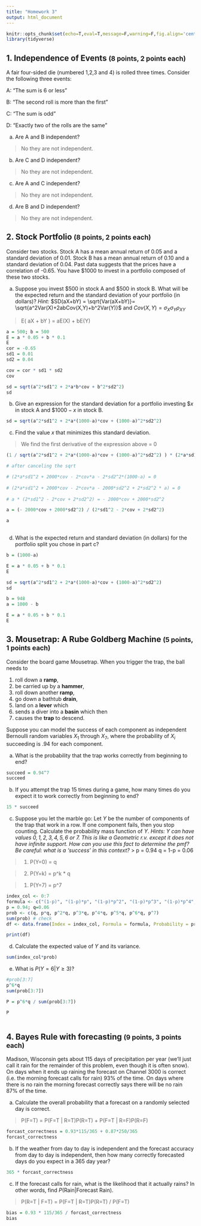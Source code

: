 ```yaml
---
title: "Homework 3"
output: html_document
---
```


```r
knitr::opts_chunk$set(echo=T,eval=T,message=F,warning=F,fig.align='center')
library(tidyverse)
```

## 1. Independence of Events <small>(8 points, 2 points each)</small>

A fair four-sided die (numbered 1,2,3 and 4) is rolled three times. Consider the following three events:

A: "The sum is 6 or less"

B: "The second roll is more than the first"

C: "The sum is odd"

D: "Exactly two of the rolls are the same"

a. Are A and B independent?

> No they are not independent.

b. Are C and D independent?

> No they are not independent.

c. Are A and C independent?

> No they are not independent.

d. Are B and D independent?

> No they are not independent.


## 2. Stock Portfolio <small>(8 points, 2 points each)</small>

Consider two stocks. Stock A has a mean annual return of 0.05 and a standard deviation of 0.01. Stock B has a mean annual return of 0.10 and a standard deviation of 0.04. Past data suggests that the prices have a correlation of -0.65.
You have \$1000 to invest in a portfolio composed of these two stocks. 

a. Suppose you invest \$500 in stock A and \$500 in stock B. What will be the expected return and the standard deviation of your portfolio (in dollars)? 
*Hint:* $SD(aX+bY) = \sqrt{Var(aX+bY)}= \sqrt{a^2Var(X)+2abCov(X,Y)+b^2Var(Y)}$ and $Cov(X,Y)=\sigma_X \sigma_Y \rho_{XY}$

> E( aX + bY ) = aE(X) + bE(Y) 

```r
a = 500; b = 500
E = a * 0.05 + b * 0.1
E
cor = -0.65
sd1 = 0.01
sd2 = 0.04

cov = cor * sd1 * sd2
cov

sd = sqrt(a^2*sd1^2 + 2*a*b*cov + b^2*sd2^2)
sd

```


b. Give an expression for the standard deviation for a portfolio investing $\$x$ in stock A and $\$1000-x$ in stock B. 

```r
sd = sqrt(a^2*sd1^2 + 2*a*(1000-a)*cov + (1000-a)^2*sd2^2)

```

c. Find the value $x$ that minimizes this standard deviation. 

> We find the first derivative of the expression above = 0 

```r
(1 / sqrt(a^2*sd1^2 + 2*a*(1000-a)*cov + (1000-a)^2*sd2^2) ) * (2*a*sd1^2 + 2000*cov - 2*cov*a - 2*sd2^2*(1000-a)) = 0

```

```r
# after canceling the sqrt

# (2*a*sd1^2 + 2000*cov - 2*cov*a - 2*sd2^2*(1000-a) = 0
 
# (2*a*sd1^2 + 2000*cov - 2*cov*a - 2000*sd2^2 + 2*sd2^2 * a) = 0
  
# a * (2*sd1^2 - 2*cov + 2*sd2^2) = - 2000*cov + 2000*sd2^2

a = (- 2000*cov + 2000*sd2^2) / (2*sd1^2 - 2*cov + 2*sd2^2)

a
    

```

d. What is the expected return and standard deviation (in dollars) for the portfolio split you chose in part c?

```r
b = (1000-a)

E = a * 0.05 + b * 0.1
E

sd = sqrt(a^2*sd1^2 + 2*a*(1000-a)*cov + (1000-a)^2*sd2^2)
sd

```
```r
b = 948
a = 1000 - b

E = a * 0.05 + b * 0.1
E

```

## 3. Mousetrap: A Rube Goldberg Machine  <small>(5 points, 1 points each)</small>

Consider the board game Mousetrap. When you trigger the trap, the ball needs to 

1. roll down a **ramp**,
2. be carried up by a **hammer**,
3. roll  down another **ramp**,
4. go down a bathtub **drain**,
5. land on a **lever** which
6. sends a diver into a **basin** which then
7. causes the **trap** to descend.

Suppose you can model the success of each component as independent Bernoulli random variables $X_1$ through $X_7$, where the probability of $X_i$ succeeding is $.94$ for each component. 

a. What is the probability that the trap works correctly from beginning to end?

```r
succeed = 0.94^7
succeed
```


b. If you attempt the trap 15 times during a game, how many times do you expect it to work correctly from beginning to end?

```r
15 * succeed
```


c. Suppose you let the marble go: Let $Y$ be the number of components of the trap that work in a row. If one component fails, then you stop counting. Calculate the probability mass function of $Y$. *Hints: $Y$ can have values $0, 1, 2, 3, 4, 5, 6$ or $7$. This is like a Geometric r.v. except it does not have infinite support. How can you use this fact to determine the pmf? Be careful: what is a 'success' in this context?*
> p = 0.94 q = 1-p = 0.06

> 1. P(Y=0) = q

> 2. P(Y=k) = p^k * q

> 1. P(Y=7) = p^7

```r
index_col <- 0:7 
formula <- c("(1-p)", "(1-p)*p", "(1-p)*p^2", "(1-p)*p^3", "(1-p)*p^4", "(1-p)*p^5", "(1-p)*p^6", "p^7")  
p = 0.94; q=0.06
prob <- c(q, p*q, p^2*q, p^3*q, p^4*q, p^5*q, p^6*q, p^7)
sum(prob) # check
df <- data.frame(Index = index_col, Formula = formula, Probability = prob)

print(df)

```


d. Calculate the expected value of $Y$ and its variance. 

```r
sum(index_col*prob)
```


e. What is $P(Y = 6 | Y \geq 3)$?

```r
#prob[3:7]
p^6*q
sum(prob[3:7])

P = p^6*q / sum(prob[3:7])

P
  
```


## 4. Bayes Rule with forecasting <small>(9 points, 3 points each)</small>

Madison, Wisconsin gets about 115 days of precipitation per year (we'll just call it rain for the remainder of this problem, even though it is often snow). On days when it ends up raining the forecast on Channel 3000 is correct (i.e. the morning forecast calls for rain) 93% of the time. On days where there is no rain the morning forecast correctly says there will be no rain 87% of the time. 

a. Calculate the overall probability that a forecast on a randomly selected day is correct.

> P(F=T) = P(F=T | R=T)P(R=T) + P(F=T | R=F)P(R=F)

```r
forcast_correctness = 0.93*115/365 + 0.87*250/365
forcast_correctness
```


b. If the weather from day to day is independent and the forecast accuracy from day to day is independent, then how many correctly forecasted days do you expect in a 365 day year? 

```r

365 * forcast_correctness

```


c. If the forecast calls for rain, what is the likelihood that it actually rains? In other words, find $P(\text{Rain} | \text{Forecast Rain})$.

> P(R=T | F=T) = P(F=T | R=T)P(R=T) / P(F=T)

```r
bias = 0.93 * 115/365 / forcast_correctness
bias
```

